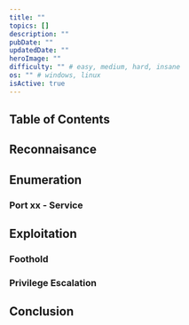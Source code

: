 ```yaml
---
title: ""
topics: []
description: ""
pubDate: ""
updatedDate: ""
heroImage: ""
difficulty: "" # easy, medium, hard, insane
os: "" # windows, linux
isActive: true
---
```


## Table of Contents

## Reconnaisance

## Enumeration

### Port xx - Service

## Exploitation

### Foothold

### Privilege Escalation

## Conclusion
